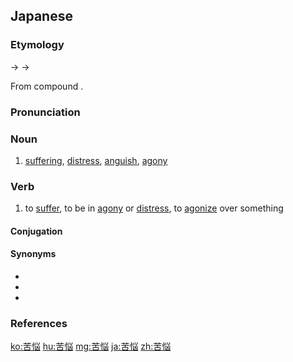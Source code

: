 {{also|苦惱|苦恼}}
==Japanese==
{{ja-kanjitab|く|のう|yomi=on}}

===Etymology===
{{IPAchar|/kunau/}} → {{IPAchar|/kunɔː/}} → {{IPAchar|/kunoː/}}

From {{etyl|ltc|ja|sort=くのう}} compound {{m|zh|苦惱|tr=khu<sup>X</sup> nɑu<sup>X</sup>|lit=suffering + anger, hatred}}.

===Pronunciation===
{{ja-pron|yomi=goon|くのう|acc=0|acc_ref=DJR|acc2=1|acc2_ref=DJR}}

===Noun===
{{ja-noun|くのう|kyu=苦惱|hhira=くなう}}

# [[suffering]], [[distress]], [[anguish]], [[agony]]

===Verb===
{{ja-verb-suru|くのう|kyu=苦惱|hhira=くなう}}

# to [[suffer]], to be in [[agony]] or [[distress]], to [[agonize]] over something

====Conjugation====
{{ja-suru|くのう}}

====Synonyms====
* {{ja-r|苦痛|くつう|gloss=overtones of pain, possibly physical}}
* {{ja-r|心痛|しんつう|gloss=emotional pain}}
* {{ja-r|悩み|なやみ|gloss=general emotional anguish or worry}}

===References===
<references/>

[[ko:苦悩]]
[[hu:苦悩]]
[[mg:苦悩]]
[[ja:苦悩]]
[[zh:苦悩]]